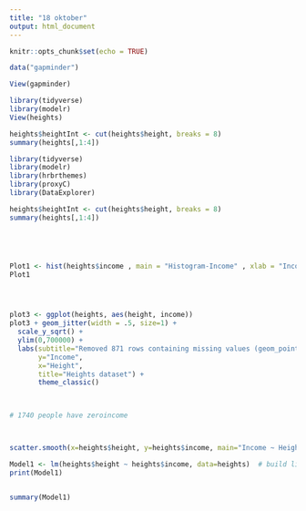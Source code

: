 ```yaml
---
title: "18 oktober"
output: html_document
---
```


```r
knitr::opts_chunk$set(echo = TRUE)
```





```r
data("gapminder")

View(gapminder)
```


```r
library(tidyverse)
library(modelr)
View(heights)
```


```r
heights$heightInt <- cut(heights$height, breaks = 8)
summary(heights[,1:4])
```

```r
library(tidyverse)
library(modelr)
library(hrbrthemes)
library(proxyC)
library(DataExplorer)

heights$heightInt <- cut(heights$height, breaks = 8)
summary(heights[,1:4])





Plot1 <- hist(heights$income , main = "Histogram-Income" , xlab = "Income", ylab = "Frequency")
Plot1




plot3 <- ggplot(heights, aes(height, income))
plot3 + geom_jitter(width = .5, size=1) +
  scale_y_sqrt() + 
  ylim(0,700000) +
  labs(subtitle="Removed 871 rows containing missing values (geom_points)", 
       y="Income", 
       x="Height", 
       title="Heights dataset") +
       theme_classic()


        
# 1740 people have zeroincome



scatter.smooth(x=heights$height, y=heights$income, main="Income ~ Height")

Model1 <- lm(heights$height ~ heights$income, data=heights)  # build linear regression model on full data
print(Model1)


summary(Model1)

```

